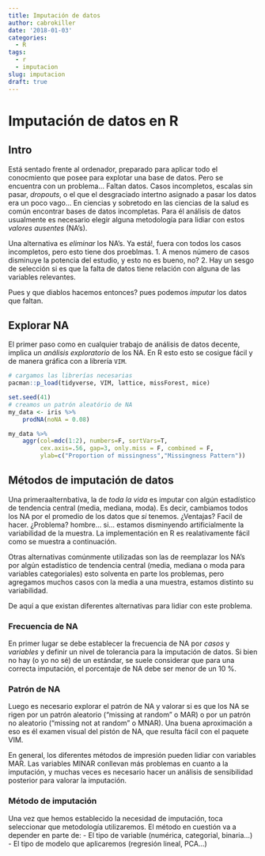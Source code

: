 ```yaml
---
title: Imputación de datos
author: cabrokiller
date: '2018-01-03'
categories:
  - R
tags:
  - r
  - imputacion
slug: imputacion
draft: true
---
```


# Imputación de datos en R

## Intro

Está sentado frente al ordenador, preparado para aplicar todo el conocmiento que posee para explotar una base de datos. Pero se encuentra con un problema... Faltan datos. Casos incompletos, escalas sin pasar, *dropouts*, o el que el desgraciado intertno asignado a pasar los datos era un poco vago... En ciencias y sobretodo en las ciencias de la salud es común encontrar bases de datos incompletas. Para él análisis de datos usualmente es necesario elegir alguna metodología para lidiar con estos *valores ausentes* (NA's).

Una alternativa es *eliminar* los NA's. Ya está!, fuera con todos los casos incompletos, pero esto tiene dos proeblmas. 
 1. A menos número de casos disminuye la potencia del estudio, y esto no es bueno, no?
 2. Hay un sesgo de selección si es que la falta de datos tiene relación con alguna de las variables relevantes. 

Pues y que diablos hacemos entonces? pues podemos *imputar* los datos que faltan.

## Explorar NA
El primer paso como en cualquier trabajo de análisis de datos decente, implica un *análisis exploratorio* de los NA. En R esto esto se cosigue fácil y de manera gráfica con a librería `VIM`.

```r
# cargamos las librerías necesarias
pacman::p_load(tidyverse, VIM, lattice, missForest, mice)

set.seed(41)
# creamos un patrón aleatório de NA
my_data <- iris %>%
    prodNA(noNA = 0.08)

my_data %>%
    aggr(col=mdc(1:2), numbers=F, sortVars=T,
         cex.axis=.56, gap=3, only.miss = F, combined = F,
         ylab=c("Proportion of missingness","Missingness Pattern"))

```






## Métodos de imputación de datos
Una primeraalternbativa, la de *toda la vida* es imputar con algún estadístico de tendencia central (media, mediana, moda). Es decir, cambiamos todos los NA por el promedio de los datos que *si* tenemos. ¿Ventajas? Facil de hacer.  ¿Problema? hombre... si... estamos disminyendo artificialmente la variabilidad de la muestra. La implementación en R es realativamente fácil como se muestra a continuación.




Otras alternativas comúnmente utilizadas son las de reemplazar los NA's por algún estadístico de tendencia central (media, mediana o moda para variables categoriales) esto solventa en parte los problemas, pero agregamos muchos casos con la media a una muestra, estamos distinto su variabilidad.

De aquí a que existan diferentes alternativas para lidiar con este problema.


### Frecuencia de NA
En primer lugar se debe establecer la frecuencia de NA por *casos* y *variables* y definir un nivel de tolerancia para la imputación de datos. Si bien no hay (o yo no sé) de un estándar, se suele considerar que para una correcta imputación, el porcentaje de NA debe ser menor de un 10 %.

### Patrón de NA
Luego es necesario explorar el patrón de NA y valorar si es que los NA se rigen por un patrón aleatorio ("missing at random" o MAR) o por un patrón no aleatorio ("missing not at random" o MNAR). Una buena aproximación a eso es él examen visual del pistón de NA, que resulta fácil con el paquete VIM.

En general, los diferentes métodos de impresión pueden lidiar con variables MAR. Las variables MINAR conllevan más problemas en cuanto a la imputación, y muchas veces es necesario hacer un análisis de sensibilidad posterior para valorar la imputación.

### Método de imputación
Una vez que hemos establecido la necesidad de imputación, toca seleccionar que metodología utilizaremos. El método en cuestión va a depender en parte de:
 - El tipo de variable (numérica, categorial, binaria...)
 - El tipo de modelo que aplicaremos (regresión lineal, PCA...)